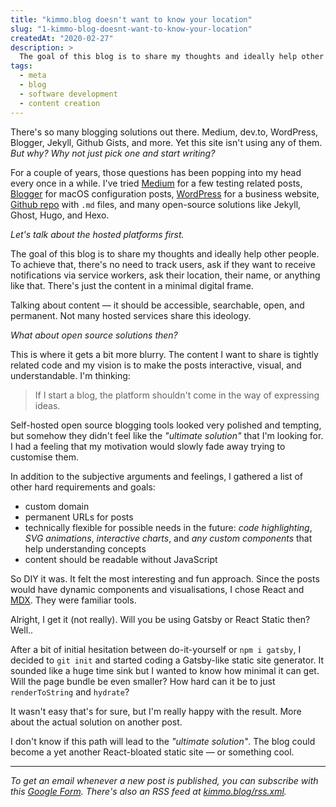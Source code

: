 ```yaml
---
title: "kimmo.blog doesn't want to know your location"
slug: "1-kimmo-blog-doesnt-want-to-know-your-location"
createdAt: "2020-02-27"
description: >
  The goal of this blog is to share my thoughts and ideally help other people.
tags:
  - meta
  - blog
  - software development
  - content creation
---
```


There's so many blogging solutions out there. Medium, dev.to, WordPress, Blogger, Jekyll, Github Gists, and more. Yet this site isn't using any of them. *But why? Why not just pick one and start writing?*

For a couple of years, those questions has been popping into my head every once in a while. I've tried [Medium](https://medium.com/@kimmobrunfeldt/introduction-to-sauce-labs-3ad082fc7dd5) for a few testing related posts, [Blogger](http://scouringmacbook.blogspot.com/2012/10/setting-everything.html) for macOS configuration posts, [WordPress](https://alvarcarto.com/) for a business website, [Github repo](https://github.com/kimmobrunfeldt/howto-everything) with `.md` files, and many open-source solutions like Jekyll, Ghost, Hugo, and Hexo.

_Let's talk about the hosted platforms first._

The goal of this blog is to share my thoughts and ideally help other people. To achieve that, there's no need to track users, ask if they want to receive notifications via service workers, ask their location, their name, or anything like that. There's just the content in a minimal digital frame.

Talking about content — it should be accessible, searchable, open, and permanent. Not many hosted services share this ideology.

_What about open source solutions then?_

This is where it gets a bit more blurry. The content I want to share is tightly related code and my vision is to make the posts interactive, visual, and understandable. I'm thinking:

> If I start a blog, the platform shouldn't come in the way of expressing ideas.

Self-hosted open source blogging tools looked very polished and tempting, but somehow they didn't feel like the _"ultimate solution"_ that I'm looking for. I had a feeling that my motivation would slowly fade away trying to customise them.

In addition to the subjective arguments and feelings, I gathered a list of other hard requirements and goals:

* custom domain
* permanent URLs for posts
* technically flexible for possible needs in the future: *code highlighting*, *SVG animations*, *interactive charts*, and *any custom components* that help understanding concepts
* content should be readable without JavaScript


So DIY it was. It felt the most interesting and fun approach. Since the posts would have dynamic components and visualisations, I chose React and [MDX](https://mdxjs.com/). They were familiar tools.

<ChatDiscussion>
  <ChatMessage from="them">
    Alright, I get it (not really). Will you be using Gatsby or React Static then?
  </ChatMessage>
  <ChatMessage from="me">
    Well..
  </ChatMessage>
</ChatDiscussion>

After a bit of initial hesitation between do-it-yourself or `npm i gatsby`, I decided to `git init` and started coding a Gatsby-like static site generator. It sounded like a huge time sink but I wanted to know how minimal it can get. Will the page bundle be even smaller? How hard can it be to just `renderToString` and `hydrate`?

It wasn't easy that's for sure, but I'm really happy with the result. More about the actual solution on another post.

I don't know if this path will lead to the _"ultimate solution"_. The blog could become a yet another React-bloated static site — or something cool.

<hr/>

*To get an email whenever a new post is published, you can subscribe with this [Google Form](https://docs.google.com/forms/d/e/1FAIpQLSeqxCof8DcwK_DYCNyNmJfDj-bWG8tuxyEiAiuTQLdL6h4bpg/viewform?usp=sf_link). There's also an RSS feed at [kimmo.blog/rss.xml](https://kimmo.blog/rss.xml).*
